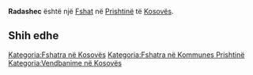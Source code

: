 {{Fshat në Kosovës
 | Emri                = Radashec
| sqi_N_name = Radashec
| sqi_N_FULL_NAME_RO = Radashec
| sqi_N_FULL_NAME_ND_RO = Radashec
| sqi_N_SORT_NAME_RG = RADASHEC
| sqi_N_FULL_NAME_RG = Radashec
| sqi_N_FULL_NAME_ND_RG = Radashec
| sqi_V_name = Radoshec
| sqi_V_FULL_NAME_RO = Radoshec
| sqi_V_FULL_NAME_ND_RO = Radoshec
| sqi_V_SORT_NAME_RG = RADOSHEC
| sqi_V_FULL_NAME_RG = Radoshec
| sqi_V_FULL_NAME_ND_RG = Radoshec
| srp_N_name = Radoševac
| srp_N_FULL_NAME_RO = Radoševac
| srp_N_FULL_NAME_ND_RO = Radosevac
| srp_N_SORT_NAME_RG = RADOSEVAC
| srp_N_FULL_NAME_RG = Radoševac
| srp_N_FULL_NAME_ND_RG = Radosevac
| srp_NS_name = Радошевац
| srp_NS_FULL_NAME_RO = Радошевац
| srp_NS_FULL_NAME_ND_RO = Радошевац
| srp_NS_SORT_NAME_RG = РАДОШЕВАЦ
| srp_NS_FULL_NAME_RG = Радошевац
| srp_NS_FULL_NAME_ND_RG = Радошевац
| srp_V_name = Radoševce
| srp_V_FULL_NAME_RO = Radoševce
| srp_V_FULL_NAME_ND_RO = Radosevce
| srp_V_SORT_NAME_RG = RADOSEVCE
| srp_V_FULL_NAME_RG = Radoševce
| srp_V_FULL_NAME_ND_RG = Radosevce

 | Emri (Rasa dhanore) = 
 | Figura              = 
 | Shteti              = Kosovo
 | Komuna              = Prishtinë
 | Kodi postar         = 
 | Sipërfaqja          = 

 | Popullsia           = 

 | Regj. i popullsisë  = 
 | Dend. e popullsisë  = 
 | Faqja zyrtare       = 
 <!--- Koordinatat ----> 
 | Gjerësia            = 42.728889
 | Gjatësia            = 21.253333
 | Lartësia            = 
}}
'''Radashec''' është një [[Fshat]] në [[Prishtinë]] të [[Kosovës]].

<!-- == Gjeografia == -->
<!-- == Historia == -->
<!-- == Demografia == -->
== Shih edhe ==
{{Komuna Prishtinë}}
{{Kosovo-Administrata-Cung}}

[[Kategoria:Fshatra në Kosovës]]
[[Kategoria:Fshatra në Kommunes Prishtinë]]
[[Kategoria:Vendbanime në Kosovës]]